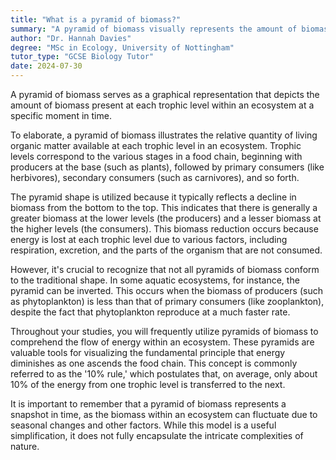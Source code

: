 ```yaml
---
title: "What is a pyramid of biomass?"
summary: "A pyramid of biomass visually represents the amount of biomass at each trophic level in an ecosystem at a specific time."
author: "Dr. Hannah Davies"
degree: "MSc in Ecology, University of Nottingham"
tutor_type: "GCSE Biology Tutor"
date: 2024-07-30
---
```


A pyramid of biomass serves as a graphical representation that depicts the amount of biomass present at each trophic level within an ecosystem at a specific moment in time.

To elaborate, a pyramid of biomass illustrates the relative quantity of living organic matter available at each trophic level in an ecosystem. Trophic levels correspond to the various stages in a food chain, beginning with producers at the base (such as plants), followed by primary consumers (like herbivores), secondary consumers (such as carnivores), and so forth.

The pyramid shape is utilized because it typically reflects a decline in biomass from the bottom to the top. This indicates that there is generally a greater biomass at the lower levels (the producers) and a lesser biomass at the higher levels (the consumers). This biomass reduction occurs because energy is lost at each trophic level due to various factors, including respiration, excretion, and the parts of the organism that are not consumed.

However, it's crucial to recognize that not all pyramids of biomass conform to the traditional shape. In some aquatic ecosystems, for instance, the pyramid can be inverted. This occurs when the biomass of producers (such as phytoplankton) is less than that of primary consumers (like zooplankton), despite the fact that phytoplankton reproduce at a much faster rate.

Throughout your studies, you will frequently utilize pyramids of biomass to comprehend the flow of energy within an ecosystem. These pyramids are valuable tools for visualizing the fundamental principle that energy diminishes as one ascends the food chain. This concept is commonly referred to as the '10% rule,' which postulates that, on average, only about 10% of the energy from one trophic level is transferred to the next.

It is important to remember that a pyramid of biomass represents a snapshot in time, as the biomass within an ecosystem can fluctuate due to seasonal changes and other factors. While this model is a useful simplification, it does not fully encapsulate the intricate complexities of nature.
    